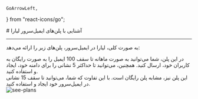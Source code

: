     GoArrowLeft,
} from "react-icons/go";

<Layout>
# آشنایی با پلن‌های ایمیل‌سرور لیارا
<hr className="mb-2" />

به صورت کلی، لیارا در ایمیل‌سرور، پلن‌های زیر را ارائه می‌دهد:

<Section id='free' title="پلن رایگان" />
در این پلن، شما می‌توانید به صورت ماهانه تا سقف 100 ایمیل را به صورت رایگان به کاربران خود، ارسال کنید. 
همچنین، می‌توانید تا حداکثر 5 نشانی را برای دامنه خود، ایجاد و استفاده کنید. 


<Section id='pro' title="پلن حرفه‌ای" />
این پلن نیز، مشابه پلن رایگان است. با این تفاوت که شما، می‌توانید تا سقف 15 نشانی در ایمیل‌سرور خود ایجاد و استفاده کنید. 

<div className="h-4" />
<img src="https://files.liara.ir/liara/docs/email-server-plan.png" alt="see-plans"/>
<div className="h-4" />

</Layout>